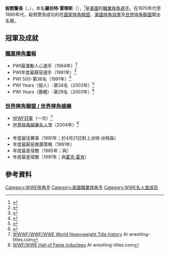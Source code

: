 {{Infobox Pro Wrestler
| name = 殺戮警長
| image = 10.11.13SgtSlaughterByLuigiNovi1.jpg
| img_capt = 殺戮警長（2013年於[[WWE_NXT|WWE NXT]]）
| names = '''Sgt. Slaughter'''<ref name="OWOW">{{cite web|url=http://www.onlineworldofwrestling.com/profiles/s/sgt-slaughter.html|title=Sgt. Slaughter Profile|accessdate=2009-10-19|publisher=Online World Of Wrestling|archive-date=2012-07-26|archive-url=https://web.archive.org/web/20120726040901/http://www.onlineworldofwrestling.com/profiles/s/sgt-slaughter.html|dead-url=no}}</ref><br/>Super Destroyer Mark II<ref name="OWOW"/><br/>Bob Remus<ref name="OWOW"/><br/>Bob Slaughter<ref name="OWOW"/><br/>The Executioner<ref name="OWOW"/><br/>Matt Burns
| birthname = 羅伯特·雷穆斯
| nickname = 
| height = {{height|ft=6|in=4}}<ref name="OWOW"/>
| weight = {{convert|310|lb|kg|abbr=on}}<ref name="OWOW"/>
| birth_date = {{Birth date and age|1948|8|27}}<ref name="OWOW"/>
| birth_place = {{USA}}[[密西根州|密西根州]][[韋恩縣_(密西根州)|韋恩縣]][[底特律|底特律]]<ref name="OWOW"/>
| death_date = 
| death_place = 
| resides = {{USA}}[[北卡羅萊納州|北卡羅萊納州]][[阿拉曼斯縣_(北卡羅萊納州)|阿拉曼斯縣]]{{link-en|伯靈頓 (北卡羅萊納州)|Burlington, North Carolina|伯靈頓}}
| billed = {{USA}}[[南卡羅萊納州|南卡羅萊納州]][[博福特縣_(南卡羅萊納州)|博福特縣]]{{link-en|帕里斯島 (南卡羅萊納州)|Parris Island, South Carolina|帕里斯島}}<ref name=Legends/>
| trainer = {{link-en|凡爾納·加涅|Verne Gagne}}<ref name="OWOW"/>
| debut = 1972年<ref name="OWOW"/>
| retired = 
| spouse = 
}}

'''殺戮警長'''（{{lang-en|'''Sgt. Slaughter'''}}，{{bd|1948年|8月27日}}），本名'''羅伯特·雷穆斯'''（{{lang-en|'''Robert Remus'''}}），<ref>{{cite web|last=Keller|first=Wade|title=Slaughter Wins WWF Title|url=http://pwtorch.com/artman2/publish/Torch_Flashbacks_19/article_46919.shtml|publisher=PWTorch|accessdate=2011-01-20|date=1991-01-19|archive-date=2021-01-16|archive-url=https://web.archive.org/web/20210116003357/https://www.pwtorch.com/artman2/publish/Torch_Flashbacks_19/article_46919.shtml|dead-url=no}}</ref>是[[美國|美國]]的[[職業摔角|職業摔角]][[選手|選手]]。在1970年代至1990年代，殺戮警長成功的在[[國家摔角聯盟|國家摔角聯盟]]、[[美國摔角協會|美國摔角協會]]及[[世界摔角聯盟|世界摔角聯盟]]闖出名聲。

==冠軍及成就==
===[[職業摔角畫報|職業摔角畫報]]===
*PWI最激勵人心選手（1984年）<ref>{{cite web| url=http://www.wwe-zone.com/other/pwi/inspirational_of_year/index.htm| title=Pro-Wrestling Illustrated Most Inspirational Wrestler of the Year| accessdate=2008-07-15| publisher=wwe-zone.com| deadurl=yes| archiveurl=https://web.archive.org/web/20081120230332/http://www.wwe-zone.com/other/pwi/inspirational_of_year/index.htm| archivedate=2008-11-20}}</ref>
*PWI年度最厭惡選手（1991年）<ref>{{cite web| url=http://www.wwe-zone.com/other/pwi/hated_of_year/index.htm| title=Pro-Wrestling Illustrated Most Hated Wrestler of the Year| accessdate=2008-07-15| publisher=wwe-zone.com| deadurl=yes| archiveurl=https://web.archive.org/web/20071012143716/http://www.wwe-zone.com/other/pwi/hated_of_year/index.htm| archivedate=2007-10-12}}</ref>
*PWI 500-第36名（1991年）<ref>{{cite web|url=http://www.wwe-zone.com/other/pwi/500/1991/index.htm|accessdate=2008-07-15|title=Pro-Wrestling Illustrated 500 - 1991|publisher=wwe-zone.com|deadurl=yes|archiveurl=https://web.archive.org/web/20080702203219/http://www.wwe-zone.com/other/pwi/500/1991/index.htm|archivedate=2008-07-02}}</ref>
*PWI Years（個人）-第34名（2003年）<ref>{{cite web|url=http://www.100megsfree4.com/wiawrestling/pages/pwi/pwi500yr.htm |title=Pro Wrestling Illustrated's Top 500 Wrestlers of the PWI Years |accessdate=2010-09-15 |publisher=Wrestling Information Archive |archiveurl=https://web.archive.org/web/20110707054220/http://www.100megsfree4.com/wiawrestling/pages/pwi/pwi500yr.htm |archivedate=2011-07-07|deadurl=yes }}</ref>
*PWI Years（團體）-第29名（2003年）<ref>{{cite web| url=http://www.wwe-zone.com/other/pwi/tag_100/index.htm| title=Pro-Wrestling Illustrated Top 100 Tag-Teams| accessdate=2008-07-15| publisher=wwe-zone.com| deadurl=yes| archiveurl=https://web.archive.org/web/20081120203619/http://www.wwe-zone.com/other/pwi/tag_100/index.htm| archivedate=2008-11-20}}</ref>
===[[世界摔角娛樂|世界摔角聯盟 / 世界摔角娛樂]]===
*[[WWF冠軍|WWF冠軍]]（一次）<ref>[http://www.wrestling-titles.com/wwe/wwf-h.html WWWF/WWF/WWE World Heavyweight Title history] {{WebCite|url=https://www.webcitation.org/66ekmmbnC?url=http://www.wrestling-titles.com/wwe/wwe-h.html |date=20120403203313 |dateformat=iso }} At wrestling-titles.com</ref>
*[[世界摔角娛樂名人堂|世界摔角娛樂名人堂]]（2004年）<ref>[http://www.wrestling-titles.com/wwe/hof.html WWF/WWE Hall of Fame inductees] {{WebCite|url=https://www.webcitation.org/6PoE8dJ4o?url=http://www.wrestling-titles.com/wwe/hof.html |date=20140524121923 |dateformat=iso }} At wrestling-titles.com</ref>
==={{link-en|摔角觀察通訊獎|Wrestling Observer Newsletter awards}}===
*年度最佳賽事（1981年；於4月21日對上派特·派特森）
*年度最厭惡推廣策略（1991年）
*年度最差宿敵（1985年；與{{link-en|鮑里斯·朱可夫|Boris Zhukov}}）
*年度最差宿敵（1991年；與[[霍克·霍肯|霍克·霍肯]]）

==參考資料==
{{References}}
{{WWE Championship}}
{{DEFAULTSORT:Sgt. Slaughter}}
[[Category:WWE摔角手|Category:WWE摔角手]]
[[Category:美國職業摔角手|Category:美國職業摔角手]]
[[Category:WWE名人堂成员|Category:WWE名人堂成员]]